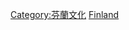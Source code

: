 {{Commons category|Entertainment in Finland}}
[[Category:芬蘭文化|Category:芬蘭文化]]
[[Category:歐洲各國娛樂|Finland]]